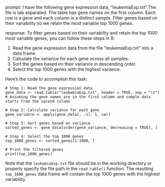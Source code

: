prompt:
I have the following gene expression data, "leukemiaExp.txt".The file is tab separated. The table has gene names on the first column. Each row is a gene and each column is a distinct sample.  Filter genes based on their variability so we retain the most variable top 1000 genes. 

response:
To filter genes based on their variability and retain the top 1000 most variable genes, you can follow these steps in R:

1. Read the gene expression data from the file "leukemiaExp.txt" into a data frame.
2. Calculate the variance for each gene across all samples.
3. Sort the genes based on their variance in descending order.
4. Select the top 1000 genes with the highest variance.

Here's the code to accomplish this task:

```
# Step 1: Read the gene expression data
gene_data <- read.table("leukemiaExp.txt", header = TRUE, sep = "\t")
# Assuming the gene names are in the first column and sample data starts from the second column

# Step 2: Calculate variance for each gene
gene_variance <- apply(gene_data[, -1], 1, var)

# Step 3: Sort genes based on variance
sorted_genes <- gene_data[order(gene_variance, decreasing = TRUE), ]

# Step 4: Select the top 1000 genes
top_1000_genes <- sorted_genes[1:1000, ]

# Print the filtered genes
print(top_1000_genes)
```

Note that the `leukemiaExp.txt` file should be in the working directory or properly specify the file path in the `read.table()` function. The resulting `top_1000_genes` data frame will contain the top 1000 genes with the highest variability.

